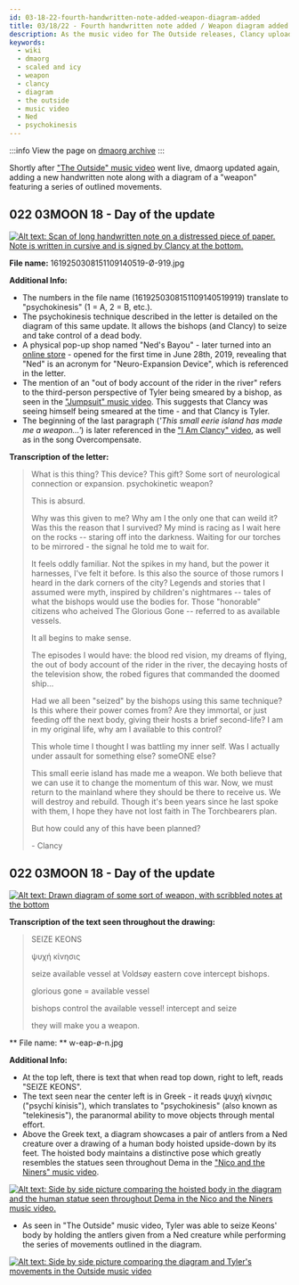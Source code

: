 ```yaml
---
id: 03-18-22-fourth-handwritten-note-added-weapon-diagram-added
title: 03/18/22 - Fourth handwritten note added / Weapon diagram added 
description: As the music video for The Outside releases, Clancy uploads his fourth handwriten letter along with a mysterious drawing of a weapon.
keywords:
  - wiki
  - dmaorg
  - scaled and icy
  - weapon
  - clancy
  - diagram
  - the outside
  - music video
  - Ned
  - psychokinesis
---
```


:::info
View the page on [dmaorg archive](https://www.dmaorg.site/031822-1/found/15398642_14/clancy.html)
:::

Shortly after ["The Outside" music video](https://www.youtube.com/watch?v=eNcvblM8-_o) went live, dmaorg updated again, adding a new handwritten note along with a diagram of a "weapon" featuring a series of outlined movements. 

## 022 03MOON 18 - Day of the update

[![Alt text: Scan of long handwritten note on a distressed piece of paper. Note is written in cursive and is signed by Clancy at the bottom.](./assets/1619250308151109140519-Ø-919.jpg)](./assets/1619250308151109140519-Ø-919.jpg)

**File name:** 1619250308151109140519-Ø-919.jpg

**Additional Info:**

- The numbers in the file name (1619250308151109140519919) translate to "psychokinesis" (1 = A, 2 = B, etc.).
- The psychokinesis technique described in the letter is detailed on the diagram of this same update. It allows the bishops (and Clancy) to seize and take control of a dead body.
- A physical pop-up shop named "Ned's Bayou" - later turned into an [online store](https://www.nedbayou.com) - opened for the first time in June 28th, 2019, revealing that "Ned" is an acronym for "Neuro-Expansion Device", which is referenced in the letter. 
- The mention of an "out of body account of the rider in the river" refers to the third-person perspective of Tyler being smeared by a bishop, as seen in the ["Jumpsuit" music video](https://www.youtube.com/watch?v=UOUBW8bkjQ4). This suggests that Clancy was seeing himself being smeared at the time - and that Clancy is Tyler. 
- The beginning of the last paragraph (*'This small eerie island has made me a weapon...'*) is later referenced in the ["I Am Clancy" video](https://www.youtube.com/watch?v=ozlHHR_eSxc), as well as in the song Overcompensate. 

**Transcription of the letter:**

> What is this thing? This device? This gift? Some sort of neurological connection or expansion. psychokinetic weapon?
> 
> This is absurd.
> 
> Why was this given to me? Why am I the only one that can weild it? Was this the reason that I survived? My mind is racing as I wait here on the rocks -- staring off into the darkness. Waiting for our torches to be mirrored - the signal he told me to wait for.
> 
> It feels oddly familiar. Not the spikes in my hand, but the power it harnesses, I've felt it before. Is this also the source of those rumors I heard in the dark corners of the city? Legends and stories that I assumed were myth, inspired by children's nightmares -- tales of what the bishops would use the bodies for. Those "honorable" citizens who acheived The Glorious Gone -- referred to as available vessels.
> 
> It all begins to make sense.
> 
> The episodes I would have: the blood red vision, my dreams of flying, the out of body account of the rider in the river, the decaying hosts of the television show, the robed figures that commanded the doomed ship...
> 
> Had we all been "seized" by the bishops using this same technique? Is this where their power comes from? Are they immortal, or just feeding off the next body, giving their hosts a brief second-life? I am in my original life, why am I available to this control?
> 
> This whole time I thought I was battling my inner self. Was I actually under assault for something else? someONE else?
> 
> This small eerie island has made me a weapon. We both believe that we can use it to change the momentum of this war. Now, we must return to the mainland where they should be there to receive us. We will destroy and rebuild. Though it's been years since he last spoke with them, I hope they have not lost faith in The Torchbearers plan.
> 
> But how could any of this have been planned?
> 
> \- Clancy

## 022 03MOON 18  - Day of the update

[![Alt text: Drawn diagram of some sort of weapon, with scribbled notes at the bottom](./assets/w-eap-ø-n.jpg)](./assets/w-eap-ø-n.jpg)

**Transcription of the text seen throughout the drawing:**
> SEIZE KEONS
>
> ψυχή κίνησις
> 
> seize available vessel
> at Voldsøy eastern cove
> intercept bishops.
> 
> glorious gone = available vessel
> 
> bishops control the available vessel!
> intercept and seize
>
> they will make you a weapon.

** File name: ** w-eap-ø-n.jpg

**Additional Info:**

- At the top left, there is text that when read top down, right to left, reads "SEIZE KEONS".
- The text seen near the center left is in Greek - it reads ψυχή κίνησις ("psychí kínisis"), which translates to "psychokinesis" (also known as "telekinesis"), the paranormal ability to move objects through mental effort.
- Above the Greek text, a diagram showcases a pair of antlers from a Ned creature over a drawing of a human body hoisted upside-down by its feet. The hoisted body maintains a distinctive pose which greatly resembles the statues seen throughout Dema in the ["Nico and the Niners" music video](https://www.youtube.com/watch?v=hMAPyGoqQVw).

[![Alt text: Side by side picture comparing the hoisted body in the diagram and the human statue seen throughout Dema in the Nico and the Niners music video.](./assets/dema-statue.png)](./assets/dema-statue.png)

- As seen in "The Outside" music video, Tyler was able to seize Keons' body by holding the antlers given from a Ned creature while performing the series of movements outlined in the diagram.

[![Alt text: Side by side picture comparing the diagram and Tyler's movements in the Outside music video](./assets/psychokinesis.png)](./assets/psychokinesis.png)
